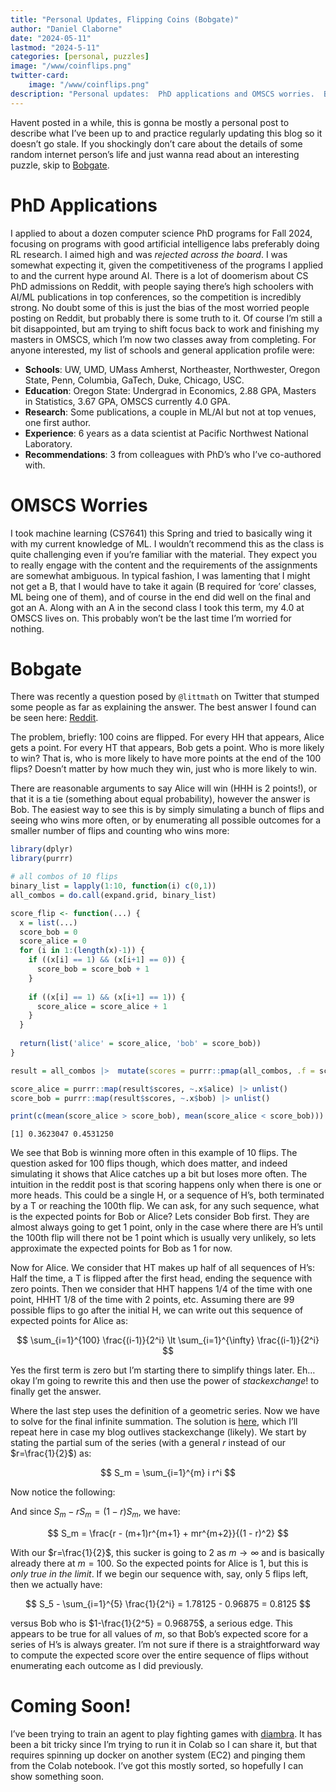 ```yaml
---
title: "Personal Updates, Flipping Coins (Bobgate)"
author: "Daniel Claborne"
date: "2024-05-11"
lastmod: "2024-5-11"
categories: [personal, puzzles]
image: "/www/coinflips.png"
twitter-card:
    image: "/www/coinflips.png"
description: "Personal updates:  PhD applications and OMSCS worries.  Bonus:  a puzzle about flipping coins."
---
```


Havent posted in a while, this is gonna be mostly a personal post to describe what I've been up to and practice regularly updating this blog so it doesn't go stale.  If you shockingly don't care about the details of some random internet person's life and just wanna read about an interesting puzzle, skip to [Bobgate](#bobgate).  

# PhD Applications

I applied to about a dozen computer science PhD programs for Fall 2024, focusing on programs with good artificial intelligence labs preferably doing RL research.  I aimed high and was *rejected across the board*.  I was somewhat expecting it, given the competitiveness of the programs I applied to and the current hype around AI.  There is a lot of doomerism about CS PhD admissions on Reddit, with people saying there's high schoolers with AI/ML publications in top conferences, so the competition is incredibly strong.  No doubt some of this is just the bias of the most worried people posting on Reddit, but probably there is some truth to it.  Of course I'm still a bit disappointed, but am trying to shift focus back to work and finishing my masters in OMSCS, which I'm now two classes away from completing.  For anyone interested, my list of schools and general application profile were:

- **Schools**: UW, UMD, UMass Amherst, Northeaster, Northwester, Oregon State, Penn, Columbia, GaTech, Duke, Chicago, USC.
- **Education**:  Oregon State:  Undergrad in Economics, 2.88 GPA, Masters in Statistics, 3.67 GPA, OMSCS currently 4.0 GPA.
- **Research**:  Some publications, a couple in ML/AI but not at top venues, one first author.
- **Experience**:  6 years as a data scientist at Pacific Northwest National Laboratory.
- **Recommendations**:  3 from colleagues with PhD's who I've co-authored with.

# OMSCS Worries

I took machine learning (CS7641) this Spring and tried to basically wing it with my current knowledge of ML.  I wouldn't recommend this as the class is quite challenging even if you're familiar with the material.  They expect you to really engage with the content and the requirements of the assignments are somewhat ambiguous.  In typical fashion, I was lamenting that I might not get a B, that I would have to take it again (B required for 'core' classes, ML being one of them), and of course in the end did well on the final and got an A.  Along with an A in the second class I took this term, my 4.0 at OMSCS lives on.  This probably won't be the last time I'm worried for nothing.

# Bobgate

There was recently a question posed by `@littmath` on Twitter that stumped some people as far as explaining the answer.  The best answer I found can be seen here: [Reddit](https://www.reddit.com/r/theydidthemath/comments/1bgnbnt/request_whod_get_more_points/).

The problem, briefly:  100 coins are flipped.  For every HH that appears, Alice gets a point.  For every HT that appears, Bob gets a point.  Who is more likely to win?  That is, who is more likely to have more points at the end of the 100 flips?  Doesn't matter by how much they win, just who is more likely to win.

There are reasonable arguments to say Alice will win (HHH is 2 points!), or that it is a tie (something about equal probability), however the answer is Bob.  The easiest way to see this is by simply simulating a bunch of flips and seeing who wins more often, or by enumerating all possible outcomes for a smaller number of flips and counting who wins more:

```r
library(dplyr)
library(purrr)

# all combos of 10 flips
binary_list = lapply(1:10, function(i) c(0,1))
all_combos = do.call(expand.grid, binary_list)

score_flip <- function(...) {
  x = list(...)
  score_bob = 0
  score_alice = 0
  for (i in 1:(length(x)-1)) {
    if ((x[i] == 1) && (x[i+1] == 0)) {
      score_bob = score_bob + 1
    }
    
    if ((x[i] == 1) && (x[i+1] == 1)) {
      score_alice = score_alice + 1
    }
  }
  
  return(list('alice' = score_alice, 'bob' = score_bob))
}

result = all_combos |>  mutate(scores = purrr::pmap(all_combos, .f = score_flip))

score_alice = purrr::map(result$scores, ~.x$alice) |> unlist()
score_bob = purrr::map(result$scores, ~.x$bob) |> unlist()

print(c(mean(score_alice > score_bob), mean(score_alice < score_bob)))
```

```
[1] 0.3623047 0.4531250
```

We see that Bob is winning more often in this example of 10 flips.  The question asked for 100 flips though, which does matter, and indeed simulating it shows that Alice catches up a bit but loses more often.  The intuition in the reddit post is that scoring happens only when there is one or more heads.  This could be a single H, or a sequence of H's, both terminated by a T or reaching the 100th flip.  We can ask, for any such sequence, what is the expected points for Bob or Alice?  Lets consider Bob first.  They are almost always going to get 1 point, only in the case where there are H's until the 100th flip will there not be 1 point which is usually very unlikely, so lets approximate the expected points for Bob as 1 for now.  

Now for Alice.  We consider that HT makes up half of all sequences of H's:  Half the time, a T is flipped after the first head, ending the sequence with zero points.  Then we consider that HHT happens 1/4 of the time with one point, HHHT 1/8 of the time with 2 points, etc.  Assuming there are 99 possible flips to go after the initial H, we can write out this sequence of expected points for Alice as:

$$
\sum_{i=1}^{100} \frac{(i-1)}{2^i} \lt \sum_{i=1}^{\infty} \frac{(i-1)}{2^i}
$$

Yes the first term is zero but I'm starting there to simplify things later.  Eh...okay I'm going to rewrite this and then use the power of *stackexchange*! to finally get the answer.

\begin{align*}
\sum_{i=1}^{\infty} \frac{(i-1)}{2^i} &= \sum_{i=1}^{\infty} \frac{i}{2^i} - \sum_{i=1}^{\infty} \frac{1}{2^i} \\
&= \sum_{i=1}^{\infty} \frac{i}{2^i} - 1 \\
\end{align*}

Where the last step uses the definition of a geometric series.  Now we have to solve for the final infinite summation.  The solution is [here](https://math.stackexchange.com/a/30741), which I'll repeat here in case my blog outlives stackexchange (likely).  We start by stating the partial sum of the series (with a general $r$ instead of our $r=\frac{1}{2}$) as:

$$
S_m = \sum_{i=1}^{m} i r^i
$$

Now notice the following:

\begin{align*}
S_m - r S_m &= \sum_{i=1}^{m} r^i - mr^{m+1} \\
&= \frac{r - r^{m+1}}{1 - r} - mr^{m+1} \\
&= \frac{r - (m+1)r^{m+1} + mr^{m+2}}{1 - r}
\end{align*}

And since $S_m - r S_m = (1 - r) S_m$, we have:

$$
S_m = \frac{r - (m+1)r^{m+1} + mr^{m+2}}{(1 - r)^2}
$$

With our $r=\frac{1}{2}$, this sucker is going to 2 as $m \rightarrow \infty$ and is basically already there at $m=100$.  So the expected points for Alice is 1, but this is *only true in the limit*.  If we begin our sequence with, say, only 5 flips left, then we actually have:

$$
S_5 - \sum_{i=1}^{5} \frac{1}{2^i} = 1.78125 - 0.96875 = 0.8125
$$

versus Bob who is $1-\frac{1}{2^5} = 0.96875$, a serious edge.  This appears to be true for all values of $m$, so that Bob's expected score for a series of H's is always greater.  I'm not sure if there is a straightforward way to compute the expected score over the entire sequence of flips without enumerating each outcome as I did previously.

# Coming Soon!

I've been trying to train an agent to play fighting games with [diambra](https://diambra.ai/login).  It has been a bit tricky since I'm trying to run it in Colab so I can share it, but that requires spinning up docker on another system (EC2) and pinging them from the Colab notebook.  I've got this mostly sorted, so hopefully I can show something soon.

